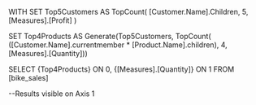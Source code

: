 WITH
SET Top5Customers AS
TopCount(
       [Customer.Name].Children,
       5,
       [Measures].[Profit]
       )
	
SET Top4Products AS
Generate(Top5Customers, 
TopCount(
	([Customer.Name].currentmember * [Product.Name].children),
	4,
	[Measures].[Quantity]))

SELECT {Top4Products} ON 0,
{[Measures].[Quantity]} ON 1
FROM [bike_sales]

--Results visible on Axis 1